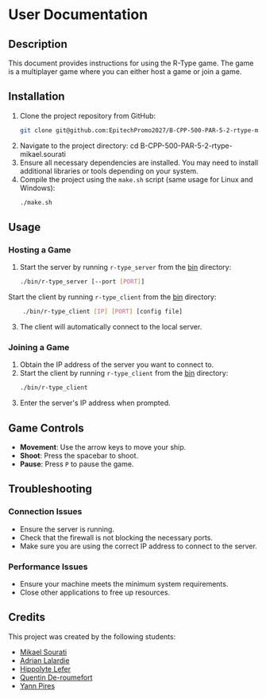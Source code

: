 # User Documentation

## Description

This document provides instructions for using the R-Type game. The game is a multiplayer game where you can either host a game or join a game.

## Installation

1. Clone the project repository from GitHub:
   ```sh
   git clone git@github.com:EpitechPromo2027/B-CPP-500-PAR-5-2-rtype-mikael.sourati.git
2. Navigate to the project directory:
    cd B-CPP-500-PAR-5-2-rtype-mikael.sourati
3.  Ensure all necessary dependencies are installed. You may need to install additional libraries or tools depending on your system.
4.  Compile the project using the `make.sh` script (same usage for Linux and Windows):
    ```sh
    ./make.sh
Usage
-----

### Hosting a Game

1.  Start the server by running `r-type_server` from the [bin](vscode-file://vscode-app/snap/code/177/usr/share/code/resources/app/out/vs/code/electron-sandbox/workbench/workbench.html) directory:
    ```sh
    ./bin/r-type_server [--port [PORT]]
Start the client by running `r-type_client` from the [bin](vscode-file://vscode-app/snap/code/177/usr/share/code/resources/app/out/vs/code/electron-sandbox/workbench/workbench.html) directory:
```sh
    ./bin/r-type_client [IP] [PORT] [config file]
```

3. The client will automatically connect to the local server.

### Joining a Game

1.  Obtain the IP address of the server you want to connect to.
2.  Start the client by running `r-type_client` from the [bin](vscode-file://vscode-app/snap/code/177/usr/share/code/resources/app/out/vs/code/electron-sandbox/workbench/workbench.html) directory:
    ```sh
    ./bin/r-type_client
3.  Enter the server's IP address when prompted.

Game Controls
-------------

-   **Movement**: Use the arrow keys to move your ship.
-   **Shoot**: Press the spacebar to shoot.
-   **Pause**: Press `P` to pause the game.

Troubleshooting
---------------

### Connection Issues

-   Ensure the server is running.
-   Check that the firewall is not blocking the necessary ports.
-   Make sure you are using the correct IP address to connect to the server.

### Performance Issues

-   Ensure your machine meets the minimum system requirements.
-   Close other applications to free up resources.

Credits
-------

This project was created by the following students:

-   [Mikael Sourati](vscode-file://vscode-app/snap/code/177/usr/share/code/resources/app/out/vs/code/electron-sandbox/workbench/workbench.html)
-   [Adrian Lalardie](vscode-file://vscode-app/snap/code/177/usr/share/code/resources/app/out/vs/code/electron-sandbox/workbench/workbench.html)
-   [Hippolyte Lefer](vscode-file://vscode-app/snap/code/177/usr/share/code/resources/app/out/vs/code/electron-sandbox/workbench/workbench.html)
-   [Quentin De-roumefort](vscode-file://vscode-app/snap/code/177/usr/share/code/resources/app/out/vs/code/electron-sandbox/workbench/workbench.html)
-   [Yann Pires](vscode-file://vscode-app/snap/code/177/usr/share/code/resources/app/out/vs/code/electron-sandbox/workbench/workbench.html)